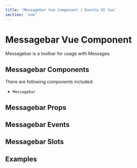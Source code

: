 ```yaml
---
title: 'Messagebar Vue Component | Konsta UI Vue'
section: 'vue'
---
```



# Messagebar Vue Component

Messagebar is  a  toolbar for usage with Messages

## Messagebar Components

There are following components included:

- `Messagebar`

## Messagebar Props

<MessagebarProps />

## Messagebar Events

<MessagebarEvents />

## Messagebar Slots

<MessagebarSlots />

## Examples

<MessagebarExample />
